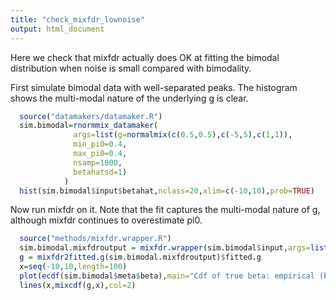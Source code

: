 ```yaml
---
title: "check_mixfdr_lownoise"
output: html_document
---
```


Here we check that mixfdr actually does OK at fitting the bimodal distribution when 
noise is small compared with bimodality.

First simulate bimodal data with well-separated peaks. The histogram
shows the multi-modal nature of the underlying g is clear.
```r
  source("datamakers/datamaker.R")
  sim.bimodal=rnormmix_datamaker(
              args=list(g=normalmix(c(0.5,0.5),c(-5,5),c(1,1)),
              min_pi0=0.4,
              max_pi0=0.4,
              nsamp=1000,
              betahatsd=1)
            )
  hist(sim.bimodal$input$betahat,nclass=20,xlim=c(-10,10),prob=TRUE)
```

Now run mixfdr on it. Note that the fit captures the multi-modal nature of g, 
although mixfdr continues to overestimate pi0.
```r
  source("methods/mixfdr.wrapper.R")
  sim.bimodal.mixfdroutput = mixfdr.wrapper(sim.bimodal$input,args=list(theonull=TRUE))
  g = mixfdr2fitted.g(sim.bimodal.mixfdroutput)$fitted.g
  x=seq(-10,10,length=100)
  plot(ecdf(sim.bimodal$meta$beta),main="Cdf of true beta: empirical (black) and fitted (red)")
  lines(x,mixcdf(g,x),col=2)
```

